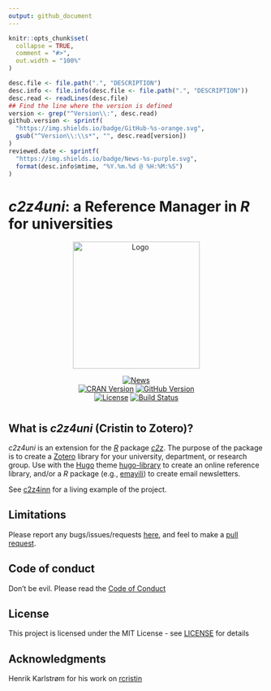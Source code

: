 ```yaml
---
output: github_document
---
```


<!-- README.md is generated from README.Rmd. Please edit that file -->

```r
knitr::opts_chunk$set(
  collapse = TRUE,
  comment = "#>",
  out.width = "100%"
)
```

```r
desc.file <- file.path(".", "DESCRIPTION")
desc.info <- file.info(desc.file <- file.path(".", "DESCRIPTION"))
desc.read <- readLines(desc.file)
## Find the line where the version is defined
version <- grep("^Version\\:", desc.read)
github.version <- sprintf(
  "https://img.shields.io/badge/GitHub-%s-orange.svg",
  gsub("^Version\\:\\s*", "", desc.read[version])
)
reviewed.date <- sprintf(
  "https://img.shields.io/badge/News-%s-purple.svg",
  format(desc.info$mtime, "%Y.%m.%d @ %H:%M:%S")
)
```

# *c2z4uni*: a Reference Manager in *R* for universities

<p align="center"><a 
href="https://oeysan.github.io/c2z4uni/reference/figures/badge.webp" 
id="logo" title="Logo">
<img src="man/figures/badge.webp" width="250px" alt="Logo" />
</a></p>

<p align="center">
<a href="https://oeysan.github.io/c2z4uni/news/index.html" id="news" 
title="News"><img src="`r reviewed.date`" alt="News"/></a><br/><a 
href="https://cran.r-project.org/package=c2z4uni" id="cran" 
title="CRAN Version"><img src="https://www.r-pkg.org/badges/version/c2z4uni" 
alt="CRAN Version"/></a> <a href="https://github.com/oeysan/c2z4uni" id="github" 
title="GitHub Version"><img src="`r github.version`" alt="GitHub Version" /></a>
<br/><a href="https://oeysan.github.io/c2z4uni/LICENSE.html" id="license" 
title="License"> <img src="https://img.shields.io/badge/Licence-MIT-blue.svg" 
alt="License" /></a> <a href="https://github.com/oeysan/c2z4uni/actions" 
id="rcmdcheck" title="Build Status"><img 
src="https://github.com/oeysan/c2z4uni/workflows/R-CMD-check/badge.svg" 
alt="Build Status" /></a> 
</p>
# 
## What is *c2z4uni* (Cristin to Zotero)?

*c2z4uni* is an extension for the [*R*](https://www.r-project.org/) package 
[*c2z*](https://oeysan.github.io/c2z/). The purpose of the package is
to create a [Zotero](https://www.zotero.org/) library for your university, 
department, or research group. Use with the [Hugo](https://gohugo.io/) theme 
[hugo-library](https://github.com/oeysan/hugo-library) to create an online 
reference library, and/or a *R* package (e.g., 
[emayili](https://cran.r-project.org/package=emayili)) to create email 
newsletters.

See [c2z4inn](https://oeysan.github.io/c2z4inn/) for a living example of the
project.

## Limitations

Please report any bugs/issues/requests
[here](https://github.com/oeysan/c2z4uni/issues/), and feel to make a 
[pull request](https://github.com/oeysan/c2z4uni/pulls).

## Code of conduct

Don't be evil. Please read the 
[Code of Conduct](https://oeysan.github.io/c2z4uni/CONDUCT.html)

## License

This project is licensed under the MIT License - see
[LICENSE](https://oeysan.github.io/c2z4uni/LICENSE.html) for details

## Acknowledgments

Henrik Karlstrøm for his work on
[rcristin](https://github.com/henrikkarlstrom/rcristin)

